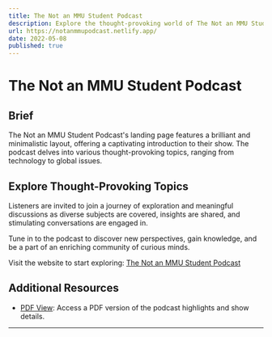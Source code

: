 ```yaml
---
title: The Not an MMU Student Podcast
description: Explore the thought-provoking world of The Not an MMU Student Podcast, where various topics, from tech to world issues, are delved into in a brilliant and minimalistic layout.
url: https://notanmmupodcast.netlify.app/
date: 2022-05-08
published: true
---
```


# The Not an MMU Student Podcast

## Brief

The Not an MMU Student Podcast's landing page features a brilliant and minimalistic layout, offering a captivating introduction to their show. The podcast delves into various thought-provoking topics, ranging from technology to global issues.

## Explore Thought-Provoking Topics

Listeners are invited to join a journey of exploration and meaningful discussions as diverse subjects are covered, insights are shared, and stimulating conversations are engaged in.

Tune in to the podcast to discover new perspectives, gain knowledge, and be a part of an enriching community of curious minds.

Visit the website to start exploring: [The Not an MMU Student Podcast](https://notanmmupodcast.netlify.app/)

## Additional Resources

- [PDF View](https://pdfhost.io/v/MHT5RuPGE_notanmmupodcast): Access a PDF version of the podcast highlights and show details.

---
